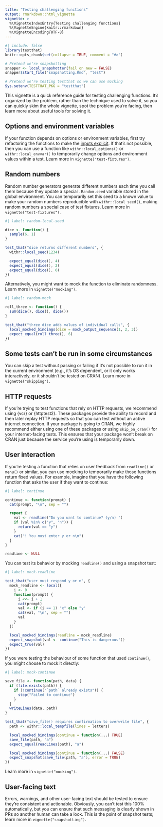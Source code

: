 ```yaml
---
title: "Testing challenging functions"
output: rmarkdown::html_vignette
vignette: >
  %\VignetteIndexEntry{Testing challenging functions}
  %\VignetteEngine{knitr::rmarkdown}
  %\VignetteEncoding{UTF-8}
---
```


```r
#| include: false
library(testthat)
knitr::opts_chunk$set(collapse = TRUE, comment = "#>")

# Pretend we're snapshotting
snapper <- local_snapshotter(fail_on_new = FALSE)
snapper$start_file("snapshotting.Rmd", "test")

# Pretend we're testing testthat so we can use mocking
Sys.setenv(TESTTHAT_PKG = "testthat")
```

This vignette is a quick reference guide for testing challenging functions. It's organized by the problem, rather than the technique used to solve it, so you can quickly skim the whole vignette, spot the problem you're facing, then learn more about useful tools for solving it.

## Options and environment variables

If your function depends on options or environment variables, first try refactoring the functions to make the [inputs explicit](https://design.tidyverse.org/inputs-explicit.html). If that's not possible, then you can use a function like `withr::local_options()` or `withr::local_envvar()` to temporarily change options and environment values within a test. Learn more in `vignette("test-fixtures")`.

## Random numbers

Random number generators generate different numbers each time you call them because they update a special `.Random.seed` variable stored in the global environment. You can temporarily set this seed to a known value to make your random numbers reproducible with `withr::local_seed()`, making random numbers a special case of test fixtures. Learn more in `vignette("test-fixtures")`.

```r
#| label: random-local-seed

dice <- function() {
  sample(6, 1)
}

test_that("dice returns different numbers", {
  withr::local_seed(1234)

  expect_equal(dice(), 4)
  expect_equal(dice(), 2)
  expect_equal(dice(), 6)
})
```

Alternatively, you might want to mock the function to eliminate randomness. Learn more in `vignette("mocking")`.

```r
#| label: random-mock

roll_three <- function() {
  sum(dice(), dice(), dice())
}

test_that("three dice adds values of individual calls", {
  local_mocked_bindings(dice = mock_output_sequence(1, 2, 3))
  expect_equal(roll_three(), 6)
})
```

## Some tests can't be run in some circumstances

You can skip a test without passing or failing if it's not possible to run it in the current environment (e.g., it's OS dependent, or it only works interactively, or it shouldn't be tested on CRAN). Learn more in `vignette("skipping")`.

## HTTP requests

If you're trying to test functions that rely on HTTP requests, we recommend using {vcr} or {httptest2}.
These packages provide the ability to record and then later replay HTTP requests so that you can test without an active internet connection. If your package is going to CRAN, we highly recommend either using one of these packages or using `skip_on_cran()` for your internet-facing tests. This ensures that your package won't break on CRAN just because the service you're using is temporarily down.

## User interaction

If you're testing a function that relies on user feedback from `readline()` or `menu()` or similar, you can use mocking to temporarily make those functions return fixed values. For example, imagine that you have the following function that asks the user if they want to continue:

```r
#| label: continue

continue <- function(prompt) {
  cat(prompt, "\n", sep = "")

  repeat {
    val <- readline("Do you want to continue? (y/n) ")
    if (val %in% c("y", "n")) {
      return(val == "y")
    }
    cat("! You must enter y or n\n")
  }  
}

readline <- NULL
```

You can test its behavior by mocking `readline()` and using a snapshot test:

```r
#| label: mock-readline

test_that("user must respond y or n", {
  mock_readline <- local({
    i <- 0
    function(prompt) {
      i <<- i + 1
      cat(prompt)
      val <- if (i == 1) "x" else "y"
      cat(val, "\n", sep = "")
      val
    }
  })

  local_mocked_bindings(readline = mock_readline)
  expect_snapshot(val <- continue("This is dangerous"))
  expect_true(val)
})
```

If you were testing the behaviour of some function that used `continue()`, you might choose to mock it directly:

```r
#| label: mock-continue

save_file <- function(path, data) {
  if (file.exists(path)) {
    if (!continue("`path` already exists")) {
      stop("Failed to continue")
    }
  }
  writeLines(data, path)
}

test_that("save_file() requires confirmation to overwrite file", {
  path <- withr::local_tempfile(lines = letters)

  local_mocked_bindings(continue = function(...) TRUE)
  save_file(path, "a")
  expect_equal(readLines(path), "a")

  local_mocked_bindings(continue = function(...) FALSE)
  expect_snapshot(save_file(path, "a"), error = TRUE)
})
```

Learn more in `vignette("mocking")`.

## User-facing text

Errors, warnings, and other user-facing text should be tested to ensure they're consistent and actionable. Obviously, you can't test this 100% automatically, but you can ensure that such messaging is clearly shown in PRs so another human can take a look. This is the point of snapshot tests; learn more in `vignette("snapshotting")`.
